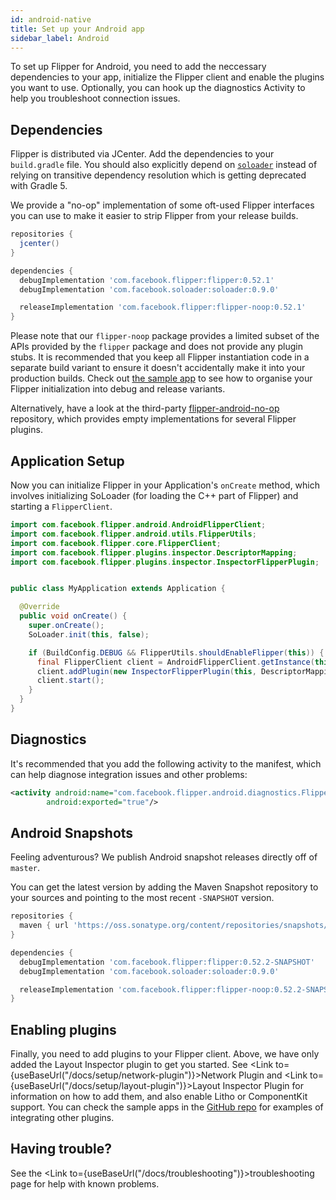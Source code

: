 ```yaml
---
id: android-native
title: Set up your Android app
sidebar_label: Android
---
```


To set up Flipper for Android, you need to add the neccessary dependencies to your
app, initialize the Flipper client and enable the plugins you want to use. Optionally,
you can hook up the diagnostics Activity to help you troubleshoot connection issues.

## Dependencies

Flipper is distributed via JCenter. Add the dependencies to your `build.gradle` file.
You should also explicitly depend on [`soloader`](https://github.com/facebook/soloader)
instead of relying on transitive dependency resolution which is getting deprecated
with Gradle 5.

We provide a "no-op" implementation of some oft-used Flipper interfaces you can
use to make it easier to strip Flipper from your release builds.

```groovy
repositories {
  jcenter()
}

dependencies {
  debugImplementation 'com.facebook.flipper:flipper:0.52.1'
  debugImplementation 'com.facebook.soloader:soloader:0.9.0'

  releaseImplementation 'com.facebook.flipper:flipper-noop:0.52.1'
}
```

<div class="warning">

Please note that our `flipper-noop` package provides a limited subset of the
APIs provided by the `flipper` package and does not provide any plugin stubs.
It is recommended that you keep all Flipper instantiation code in a separate
build variant to ensure it doesn't accidentally make it into your production
builds. Check out [the sample
app](https://github.com/facebook/flipper/tree/master/android/sample/src) to
see how to organise your Flipper initialization into debug and release
variants.

Alternatively, have a look at the third-party
[flipper-android-no-op](https://github.com/theGlenn/flipper-android-no-op)
repository, which provides empty implementations for several Flipper plugins.

</div>

## Application Setup

Now you can initialize Flipper in your Application's `onCreate` method, which involves
initializing SoLoader (for loading the C++ part of Flipper) and starting a `FlipperClient`.

```java
import com.facebook.flipper.android.AndroidFlipperClient;
import com.facebook.flipper.android.utils.FlipperUtils;
import com.facebook.flipper.core.FlipperClient;
import com.facebook.flipper.plugins.inspector.DescriptorMapping;
import com.facebook.flipper.plugins.inspector.InspectorFlipperPlugin;


public class MyApplication extends Application {

  @Override
  public void onCreate() {
    super.onCreate();
    SoLoader.init(this, false);

    if (BuildConfig.DEBUG && FlipperUtils.shouldEnableFlipper(this)) {
      final FlipperClient client = AndroidFlipperClient.getInstance(this);
      client.addPlugin(new InspectorFlipperPlugin(this, DescriptorMapping.withDefaults()));
      client.start();
    }
  }
}
```

## Diagnostics

It's recommended that you add the following activity to the manifest, which can help diagnose integration issues and other problems:

```xml
<activity android:name="com.facebook.flipper.android.diagnostics.FlipperDiagnosticActivity"
        android:exported="true"/>
```

## Android Snapshots

Feeling adventurous? We publish Android snapshot releases directly off of `master`.

You can get the latest version by adding the Maven Snapshot repository to your sources
and pointing to the most recent `-SNAPSHOT` version.

```groovy
repositories {
  maven { url 'https://oss.sonatype.org/content/repositories/snapshots/' }
}

dependencies {
  debugImplementation 'com.facebook.flipper:flipper:0.52.2-SNAPSHOT'
  debugImplementation 'com.facebook.soloader:soloader:0.9.0'

  releaseImplementation 'com.facebook.flipper:flipper-noop:0.52.2-SNAPSHOT'
}
```

## Enabling plugins

Finally, you need to add plugins to your Flipper client. Above, we have only added the Layout Inspector plugin to get you started. See <Link to={useBaseUrl("/docs/setup/network-plugin")}>Network Plugin</Link> and <Link to={useBaseUrl("/docs/setup/layout-plugin")}>Layout Inspector Plugin</Link> for information on how to add them, and also enable Litho or ComponentKit support. You can check the sample apps in the [GitHub repo](https://github.com/facebook/flipper) for examples of integrating other plugins.

## Having trouble?

See the <Link to={useBaseUrl("/docs/troubleshooting")}>troubleshooting page</Link> for help with known problems.
